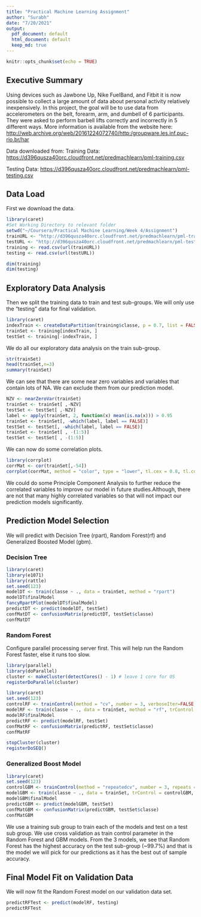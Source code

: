 ---
title: "Practical Machine Learning Assignment"
author: "Surabh"
date: "7/20/2021"
output:
  pdf_document: default
  html_document: default
  keep_md: true
---

```{r setup, include=FALSE}
knitr::opts_chunk$set(echo = TRUE)
```

## Executive Summary
Using devices such as Jawbone Up, Nike FuelBand, and Fitbit it is now possible to collect a large amount of data about personal activity relatively inexpensively.  In this project, the goal will be to use data from accelerometers on the belt, forearm, arm, and dumbell of 6 participants. They were asked to perform barbell lifts correctly and incorrectly in 5 different ways. More information is available from the website here: [http://web.archive.org/web/20161224072740/http:/groupware.les.inf.puc-rio.br/har](http://web.archive.org/web/20161224072740/http:/groupware.les.inf.puc-rio.br/har)

Data downloaded from:
Training Data:
[https://d396qusza40orc.cloudfront.net/predmachlearn/pml-training.csv](https://d396qusza40orc.cloudfront.net/predmachlearn/pml-training.csv)

Testing Data:
[https://d396qusza40orc.cloudfront.net/predmachlearn/pml-testing.csv](https://d396qusza40orc.cloudfront.net/predmachlearn/pml-testing.csv)

## Data Load
First we download the data.

```{r dataDownload}
library(caret)
#Set Working Directory to relevant folder 
setwd("~/Coursera/Practical Machine Learning/Week 4/Assignment")
trainURL <- "http://d396qusza40orc.cloudfront.net/predmachlearn/pml-training.csv"
testURL <- "http://d396qusza40orc.cloudfront.net/predmachlearn/pml-testing.csv"
training <- read.csv(url(trainURL))
testing <- read.csv(url(testURL))

dim(training) 
dim(testing)
```
## Exploratory Data Analysis
Then we split the training data to train and test sub-groups. We will only use the "testing" data for final validation. 

```{r dataPartition}
library(caret)
indexTrain <- createDataPartition(training$classe, p = 0.7, list = FALSE)
trainSet <- training[indexTrain, ]
testSet <- training[-indexTrain, ]
```
We do all our exploratory data analysis on the train sub-group.

```{r explore, eval=FALSE}
str(trainSet)
head(trainSet,n=3)
summary(trainSet)
```
We can see that there are some near zero variables and variables that contain lots of NA. We can exclude them from our prediction model.

```{r dataClean}
NZV <- nearZeroVar(trainSet)
trainSet <- trainSet[ ,-NZV]
testSet <- testSet[ ,-NZV]
label <- apply(trainSet, 2, function(x) mean(is.na(x))) > 0.95
trainSet <- trainSet[, -which(label, label == FALSE)]
testSet <- testSet[, -which(label, label == FALSE)]
trainSet <- trainSet[ , -(1:5)]
testSet <- testSet[ , -(1:5)]
```
We can now do some correlation plots.

```{r CorrelationPlot, fig.width=12, fig.height=8}
library(corrplot)
corrMat <- cor(trainSet[,-54])
corrplot(corrMat, method = "color", type = "lower", tl.cex = 0.8, tl.col = rgb(0,0,0))
```
We could do some Principle Component Analysis to further reduce the correlated variables to improve our model in future studies.Although, there are not that many highly correlated variables so that will not impact our prediction models significantly.

## Prediction Model Selection
We will predict with Decision Tree (rpart), Random Forest(rf) and Generalized Boosted Model (gbm). 

### Decision Tree
```{r decisionTree, message = FALSE, warning = FALSE, fig.width=6, fig.height=4}
library(caret)
library(e1071)
library(rattle)
set.seed(123)
modelDT <- train(classe ~ ., data = trainSet, method = "rpart")
modelDT$finalModel
fancyRpartPlot(modelDT$finalModel)
predictDT <- predict(modelDT, testSet)
confMatDT <- confusionMatrix(predictDT, testSet$classe)
confMatDT
```
### Random Forest
Configure parallel processing server first. This will help run the Random Forest faster, else it runs too slow.

```{r configParallel}
library(parallel)
library(doParallel)
cluster <- makeCluster(detectCores() - 1) # leave 1 core for OS
registerDoParallel(cluster)
```

```{r RandomForest, message = FALSE}
library(caret)
set.seed(123)
controlRF <- trainControl(method = "cv", number = 3, verboseIter=FALSE, allowParallel = TRUE)
modelRF <- train(classe ~ ., data = trainSet, method = "rf", trControl = controlRF)
modelRF$finalModel
predictRF <- predict(modelRF, testSet)
confMatRF <- confusionMatrix(predictRF, testSet$classe)
confMatRF
```
```{r deregisterParallel}
stopCluster(cluster)
registerDoSEQ()
```

### Generalized Boost Model
```{r GBM, message = FALSE}
library(caret)
set.seed(123)
controlGBM <- trainControl(method = "repeatedcv", number = 3, repeats = 1, verboseIter = FALSE)
modelGBM <- train(classe ~ ., data = trainSet, trControl = controlGBM, method = "gbm", verbose = FALSE)
modelGBM$finalModel
predictGBM <- predict(modelGBM, testSet)
confMatGBM <- confusionMatrix(predictGBM, testSet$classe)
confMatGBM
```
We use a training sub group to train each of the models and test on a test sub group. We use cross validation as train control parameter in the Random Forest and GBM models.
From the 3 models, we see that Random Forest has the highest accuracy on the test sub-group (~99.7%) and that is the model we will pick for our predictions as it has the best out of sample accuracy. 

## Final Model Fit on Validation Data
We will now fit the Random Forest model on our validation data set.

```{r finalModelValidation, messages = FALSE}
predictRFTest <- predict(modelRF, testing)
predictRFTest
```
